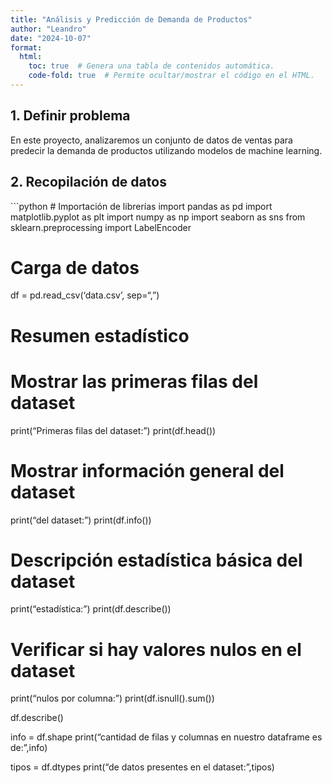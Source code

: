 ```yaml
---
title: "Análisis y Predicción de Demanda de Productos"
author: "Leandro"
date: "2024-10-07"
format: 
  html: 
    toc: true  # Genera una tabla de contenidos automática.
    code-fold: true  # Permite ocultar/mostrar el código en el HTML.
---
```


## 1. Definir problema

En este proyecto, analizaremos un conjunto de datos de ventas para predecir la demanda de productos utilizando modelos de machine learning. 

## 2. Recopilación de datos

```python
# Importación de librerías
import pandas as pd
import matplotlib.pyplot as plt
import numpy as np
import seaborn as sns
from sklearn.preprocessing import LabelEncoder

# Carga de datos
df = pd.read_csv('data.csv', sep=",")

# Resumen estadístico
# Mostrar las primeras filas del dataset
print("Primeras filas del dataset:")
print(df.head())

# Mostrar información general del dataset
print("\nInformación del dataset:")
print(df.info())

# Descripción estadística básica del dataset
print("\nDescripción estadística:")
print(df.describe())

# Verificar si hay valores nulos en el dataset
print("\nValores nulos por columna:")
print(df.isnull().sum())

df.describe()

info = df.shape
print("\nLa cantidad de filas y columnas en nuestro dataframe es de:",info)

tipos = df.dtypes
print("\nTipos de datos presentes en el dataset:\n",tipos)


